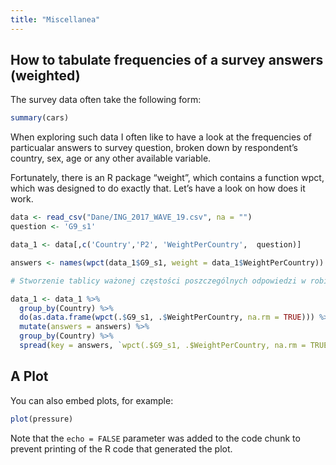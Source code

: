 ```yaml
---
title: "Miscellanea"
---
```


## How to tabulate frequencies of a survey answers (weighted)

The survey data often take the following form: 

```r
summary(cars)
```

When exploring such data I often like to have a look at the frequencies of particualar answers to survey question, broken down by respondent's country, sex, age or any other available variable. 

Fortunately, there is an R package "weight", which contains a function wpct, which was designed to do exactly that. Let's have a look on how does it work.

```r
data <- read_csv("Dane/ING_2017_WAVE_19.csv", na = "")
question <- 'G9_s1'

data_1 <- data[,c('Country','P2', 'WeightPerCountry',  question)]

answers <- names(wpct(data_1$G9_s1, weight = data_1$WeightPerCountry)) # tytuły kolumn w docelowej ramce danych

# Stworzenie tablicy ważonej częstości poszczególnych odpowiedzi w robiciu na kraje

data_1 <- data_1 %>% 
  group_by(Country) %>%
  do(as.data.frame(wpct(.$G9_s1, .$WeightPerCountry, na.rm = TRUE))) %>%
  mutate(answers = answers) %>% 
  group_by(Country) %>% 
  spread(key = answers, `wpct(.$G9_s1, .$WeightPerCountry, na.rm = TRUE)`)
```

## A Plot

You can also embed plots, for example:

```r
plot(pressure)
```

Note that the `echo = FALSE` parameter was added to the code chunk to prevent printing of the R code that generated the plot.
